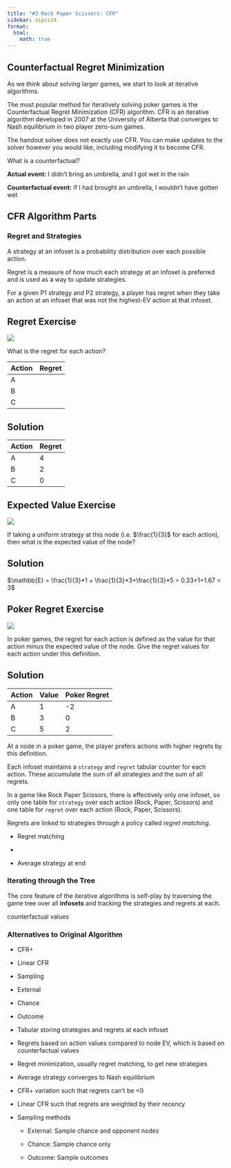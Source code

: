 ```yaml
---
title: "#3 Rock Paper Scissors: CFR"
sidebar: aipcs24
format:
  html:
    math: true
---
```

## Counterfactual Regret Minimization
As we think about solving larger games, we start to look at iterative algorithms.

The most popular method for iteratively solving poker games is the Counterfactual Regret Minimization (CFR) algorithm. CFR is an iterative algorithm developed in 2007 at the University of Alberta that converges to Nash equilibrium in two player zero-sum games. 

The handout solver does not exactly use CFR. You can make updates to the solver however you would like, including modifying it to become CFR. 

What is a counterfactual? 

**Actual event:** I didn’t bring an umbrella, and I got wet in the rain

**Counterfactual event:** If I had brought an umbrella, I wouldn’t have gotten wet

## CFR Algorithm Parts

### Regret and Strategies
A strategy at an infoset is a probability distribution over each possible action. 

Regret is a measure of how much each strategy at an infoset is preferred and is used as a way to update strategies. 

For a given P1 strategy and P2 strategy, a player has regret when they take an action at an infoset that was not the highest-EV action at that infoset. 

:::{.callout-note  appearance="minimal"}
## Regret Exercise

![](assets/basictree.png)

What is the regret for each action? 

| Action     | Regret |
|------------|-----------|
| A      |           |
| B     |  |
| C     |   |
:::

:::{.callout-warning collapse="true"  appearance="minimal"}
## Solution

| Action     | Regret |
|------------|-----------|
| A      |  4         |
| B     | 2  |
| C     | 0  |

:::

:::{.callout-note  appearance="minimal"}
## Expected Value Exercise
![](assets/basictree.png)

If taking a uniform strategy at this node (i.e. $\frac{1}{3}$ for each action), then what is the expected value of the node? 

:::

:::{.callout-warning collapse="true"  appearance="minimal"}
## Solution
$\mathbb{E} = \frac{1}{3}*1 + \frac{1}{3}*3+\frac{1}{3}*5 = 0.33+1+1.67 = 3$
:::

:::{.callout-note  appearance="minimal"}
## Poker Regret Exercise
![](assets/basictree.png)

In poker games, the regret for each action is defined as the value for that action minus the expected value of the node. Give the regret values for each action under this definition. 

:::

:::{.callout-warning collapse="true"  appearance="minimal"}
## Solution

| Action     | Value | Poker Regret
|------------|-----------|-----------|
| A      |  1         |  -2         |
| B     | 3  |  0         |
| C     | 5  |  2         |

At a node in a poker game, the player prefers actions with higher regrets by this definition. 

:::

Each infoset maintains a `strategy` and `regret` tabular counter for each action. These accumulate the sum of all strategies and the sum of all regrets. 

In a game like Rock Paper Scissors, there is effectively only one infoset, so only one table for `strategy` over each action (Rock, Paper, Scissors) and one table for `regret` over each action (Rock, Paper, Scissors). 

Regrets are linked to strategies through a policy called *regret matching*. 

- Regret matching

- 

- Average strategy at end 

### Iterating through the Tree
The core feature of the iterative algorithms is self-play by traversing the game tree over all **infosets** and tracking the strategies and regrets at each.

counterfactual values 

### Alternatives to Original Algorithm 

- CFR+ 

- Linear CFR

- Sampling
 - External 
 - Chance
 - Outcome
  


- Tabular storing strategies and regrets at each infoset

- Regrets based on action values compared to node EV, which is based on counterfactual values

- Regret minimization, usually regret matching, to get new strategies

- Average strategy converges to Nash equilibrium 

- CFR+ variation such that regrets can't be <0

- Linear CFR such that regrets are weighted by their recency

- Sampling methods

  - External: Sample chance and opponent nodes

  - Chance: Sample chance only

  - Outcome: Sample outcomes